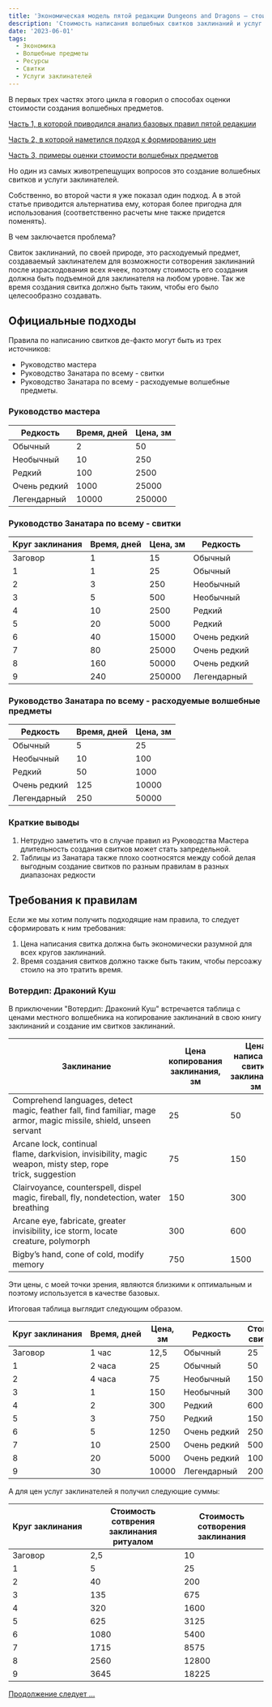 ```yaml
---
title: 'Экономическая модель пятой редакции Dungeons and Dragons – стоимость свитков заклинаний (альтернативная), часть 4'
description: 'Стоимость написания волшебных свитков заклинаний и услуг заклинателей в пятой редакции - пересмотренные'
date: '2023-06-01'
tags:
  - Экономика
  - Волшебные предметы
  - Ресурсы
  - Свитки
  - Услуги заклинателей
---
```


В первых трех частях этого цикла я говорил о способах оценки стоимости создания волшебных предметов.

[Часть 1, в которой приводился анализ базовых правил пятой редакции](https://cyborgsandmages.com/posts/articles/economy-dnd-model-1)

[Часть 2, в которой наметился подход к формированию цен](https://cyborgsandmages.com/posts/articles/economy-dnd-model-2)

[Часть 3, примеры оценки стоимости волшебных предметов](https://cyborgsandmages.com/posts/articles/economy-dnd-model-3)


Но один из самых животрепещущих вопросов это создание волшебных свитков и услуги заклинателей.

Собственно, во второй части я уже показал один подход. А в этой статье приводится альтернатива ему, которая более пригодна для использования (соответственно расчеты мне также придется поменять).

В чем заключается проблема?

Свиток заклинаний, по своей природе, это расходуемый предмет, создаваемый заклинателем для возможности сотворения заклинаний после израсходования всех ячеек, поэтому стоимость его создания должна быть подъемной для заклинателя на любом уровне. Так же время создания свитка должно быть таким, чтобы его было целесообразно создавать.

## Официальные подходы

Правила по написанию свитков де-факто могут быть из трех источников:
- Руководство мастера
- Руководство Занатара по всему - свитки
- Руководство Занатара по всему - расходуемые волшебные предметы.

### Руководство мастера

| Редкость     | Время, дней | Цена, зм |
|--------------|-------------|----------|
| Обычный      | 2           | 50       |
| Необычный    | 10          | 250      |
| Редкий       | 100         | 2500     |
| Очень редкий | 1000        | 25000    |
| Легендарный  | 10000       | 250000   |

### Руководство Занатара по всему - свитки

| Круг заклинания | Время, дней | Цена, зм | Редкость     |
|-----------------|-------------|----------|--------------|
| Заговор         | 1           | 15       | Обычный      |
| 1               | 1           | 25       | Обычный      |
| 2               | 3           | 250      | Необычный    |
| 3               | 5           | 500      | Необычный    |
| 4               | 10          | 2500     | Редкий       |
| 5               | 20          | 5000     | Редкий       |
| 6               | 40          | 15000    | Очень редкий |
| 7               | 80          | 25000    | Очень редкий |
| 8               | 160         | 50000    | Очень редкий |
| 9               | 240         | 250000   | Легендарный  |

### Руководство Занатара по всему - расходуемые волшебные предметы

| Редкость     | Время, дней | Цена, зм |
|--------------|-------------|----------|
| Обычный      | 5           | 25       |
| Необычный    | 10          | 100      |
| Редкий       | 50          | 1000     |
| Очень редкий | 125         | 10000    |
| Легендарный  | 250         | 50000    |

### Краткие выводы

1. Нетрудно заметить что в случае правил из Руководства Мастера длительность создания свитков может стать запредельной.
2. Таблицы из Занатара также плохо соотносятся между собой делая выгодным создание свитков по разным правилам в разных диапазонах редкости

## Требования к правилам

Если же мы хотим получить подходящие нам правила, то следует сформировать к ним требования:

1. Цена написания свитка должна быть экономически разумной для всех кругов заклинаний.
2. Время создания свитков должно также быть таким, чтобы персоажу стоило на это тратить время.

### Вотердип: Драконий Куш

В приключении "Вотердип: Драконий Куш" встречается таблица с ценами местного волшебника на копирование заклинаний в свою книгу заклинаний и создание им свитков заклинаний.

| Заклинание                                                                                                         | Цена копирования заклинания, зм | Цена написания свитка заклинаний, зм | Круг заклинания |
|--------------------------------------------------------------------------------------------------------------------|---------------------------------|--------------------------------------|-----------------|
| Comprehend languages, detect magic, feather fall, find familiar, mage armor, magic missile, shield, unseen servant | 25                              | 50                                   | 1               |
| Arcane lock, continual flame, darkvision, invisibility, magic weapon, misty step, rope trick, suggestion           | 75                              | 150                                  | 2               |
| Clairvoyance, counterspell, dispel magic, fireball, fly, nondetection, water breathing                             | 150                             | 300                                  | 3               |
| Arcane eye, fabricate, greater invisibility, ice storm, locate creature, polymorph                                 | 300                             | 600                                  | 4               |
| Bigby’s hand, cone of cold, modify memory                                                                          | 750                             | 1500                                 | 5               |

Эти цены, с моей точки зрения, являются близкими к оптимальным и поэтому используется в качестве базовых.

Итоговая таблица выглядит следующим образом.

| Круг заклинания | Время, дней | Цена, зм | Редкость     | Стоимость свитка, зм |
|-----------------|-------------|----------|--------------|----------------------|
| Заговор         | 1 час       | 12,5     | Обычный      | 25                   |
| 1               | 2 часа      | 25       | Обычный      | 50                   |
| 2               | 4 часа      | 75       | Необычный    | 150                  |
| 3               | 1           | 150      | Необычный    | 300                  |
| 4               | 2           | 300      | Редкий       | 600                  |
| 5               | 3           | 750      | Редкий       | 1500                 |
| 6               | 5           | 1250     | Очень редкий | 2500                 |
| 7               | 10          | 2500     | Очень редкий | 5000                 |
| 8               | 20          | 5000     | Очень редкий | 10000                |
| 9               | 30          | 10000    | Легендарный  | 20000                |

А для цен услуг заклинателей я получил следующие суммы:

| Круг заклинания | Стоимость сотврения заклинания ритуалом | Стоимость сотворения заклинания |
|-----------------|-----------------------------------------|---------------------------------|
| Заговор         | 2,5                                     | 10                              |
| 1               | 5                                       | 25                              |
| 2               | 40                                      | 200                             |
| 3               | 135                                     | 675                             |
| 4               | 320                                     | 1600                            |
| 5               | 625                                     | 3125                            |
| 6               | 1080                                    | 5400                            |
| 7               | 1715                                    | 8575                            |
| 8               | 2560                                    | 12800                           |
| 9               | 3645                                    | 18225                           |

[Продолжение следует …](https://cyborgsandmages.com/posts/articles/economy-dnd-model-5)